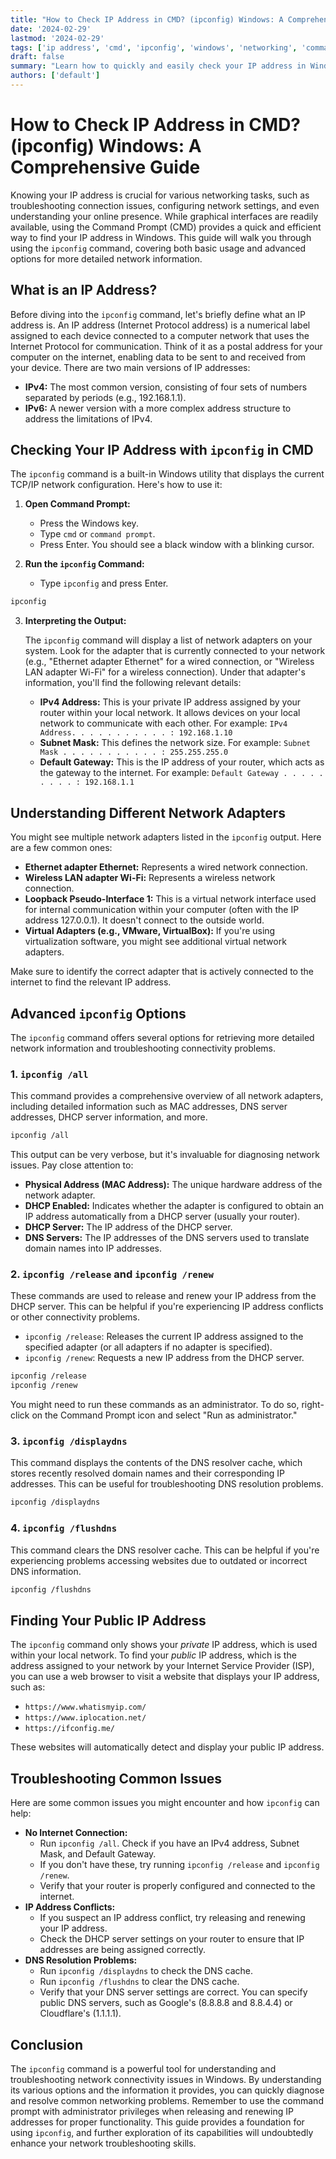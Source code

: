 ```yaml
---
title: "How to Check IP Address in CMD? (ipconfig) Windows: A Comprehensive Guide"
date: '2024-02-29'
lastmod: '2024-02-29'
tags: ['ip address', 'cmd', 'ipconfig', 'windows', 'networking', 'command prompt', 'tutorial', 'guide', 'network troubleshooting']
draft: false
summary: "Learn how to quickly and easily check your IP address in Windows using the Command Prompt (CMD) and the ipconfig command. This comprehensive guide covers everything from basic usage to advanced options for troubleshooting network issues."
authors: ['default']
---
```


# How to Check IP Address in CMD? (ipconfig) Windows: A Comprehensive Guide

Knowing your IP address is crucial for various networking tasks, such as troubleshooting connection issues, configuring network settings, and even understanding your online presence. While graphical interfaces are readily available, using the Command Prompt (CMD) provides a quick and efficient way to find your IP address in Windows.  This guide will walk you through using the `ipconfig` command, covering both basic usage and advanced options for more detailed network information.

## What is an IP Address?

Before diving into the `ipconfig` command, let's briefly define what an IP address is.  An IP address (Internet Protocol address) is a numerical label assigned to each device connected to a computer network that uses the Internet Protocol for communication. Think of it as a postal address for your computer on the internet, enabling data to be sent to and received from your device. There are two main versions of IP addresses:

*   **IPv4:** The most common version, consisting of four sets of numbers separated by periods (e.g., 192.168.1.1).
*   **IPv6:** A newer version with a more complex address structure to address the limitations of IPv4.

## Checking Your IP Address with `ipconfig` in CMD

The `ipconfig` command is a built-in Windows utility that displays the current TCP/IP network configuration.  Here's how to use it:

1.  **Open Command Prompt:**
    *   Press the Windows key.
    *   Type `cmd` or `command prompt`.
    *   Press Enter.  You should see a black window with a blinking cursor.

2.  **Run the `ipconfig` Command:**
    *   Type `ipconfig` and press Enter.

```bash
ipconfig
```

3.  **Interpreting the Output:**

    The `ipconfig` command will display a list of network adapters on your system.  Look for the adapter that is currently connected to your network (e.g., "Ethernet adapter Ethernet" for a wired connection, or "Wireless LAN adapter Wi-Fi" for a wireless connection).  Under that adapter's information, you'll find the following relevant details:

    *   **IPv4 Address:** This is your private IP address assigned by your router within your local network. It allows devices on your local network to communicate with each other.  For example: `IPv4 Address. . . . . . . . . . . : 192.168.1.10`
    *   **Subnet Mask:**  This defines the network size.  For example: `Subnet Mask . . . . . . . . . . . : 255.255.255.0`
    *   **Default Gateway:** This is the IP address of your router, which acts as the gateway to the internet.  For example: `Default Gateway . . . . . . . . . : 192.168.1.1`

## Understanding Different Network Adapters

You might see multiple network adapters listed in the `ipconfig` output. Here are a few common ones:

*   **Ethernet adapter Ethernet:**  Represents a wired network connection.
*   **Wireless LAN adapter Wi-Fi:** Represents a wireless network connection.
*   **Loopback Pseudo-Interface 1:**  This is a virtual network interface used for internal communication within your computer (often with the IP address 127.0.0.1). It doesn't connect to the outside world.
*   **Virtual Adapters (e.g., VMware, VirtualBox):** If you're using virtualization software, you might see additional virtual network adapters.

Make sure to identify the correct adapter that is actively connected to the internet to find the relevant IP address.

## Advanced `ipconfig` Options

The `ipconfig` command offers several options for retrieving more detailed network information and troubleshooting connectivity problems.

### 1. `ipconfig /all`

This command provides a comprehensive overview of all network adapters, including detailed information such as MAC addresses, DNS server addresses, DHCP server information, and more.

```bash
ipconfig /all
```

This output can be very verbose, but it's invaluable for diagnosing network issues.  Pay close attention to:

*   **Physical Address (MAC Address):**  The unique hardware address of the network adapter.
*   **DHCP Enabled:** Indicates whether the adapter is configured to obtain an IP address automatically from a DHCP server (usually your router).
*   **DHCP Server:**  The IP address of the DHCP server.
*   **DNS Servers:**  The IP addresses of the DNS servers used to translate domain names into IP addresses.

### 2. `ipconfig /release` and `ipconfig /renew`

These commands are used to release and renew your IP address from the DHCP server.  This can be helpful if you're experiencing IP address conflicts or other connectivity problems.

*   `ipconfig /release`:  Releases the current IP address assigned to the specified adapter (or all adapters if no adapter is specified).
*   `ipconfig /renew`:  Requests a new IP address from the DHCP server.

```bash
ipconfig /release
ipconfig /renew
```

You might need to run these commands as an administrator. To do so, right-click on the Command Prompt icon and select "Run as administrator."

### 3. `ipconfig /displaydns`

This command displays the contents of the DNS resolver cache, which stores recently resolved domain names and their corresponding IP addresses. This can be useful for troubleshooting DNS resolution problems.

```bash
ipconfig /displaydns
```

### 4. `ipconfig /flushdns`

This command clears the DNS resolver cache. This can be helpful if you're experiencing problems accessing websites due to outdated or incorrect DNS information.

```bash
ipconfig /flushdns
```

## Finding Your Public IP Address

The `ipconfig` command only shows your *private* IP address, which is used within your local network. To find your *public* IP address, which is the address assigned to your network by your Internet Service Provider (ISP), you can use a web browser to visit a website that displays your IP address, such as:

*   `https://www.whatismyip.com/`
*   `https://www.iplocation.net/`
*   `https://ifconfig.me/`

These websites will automatically detect and display your public IP address.

## Troubleshooting Common Issues

Here are some common issues you might encounter and how `ipconfig` can help:

*   **No Internet Connection:**
    *   Run `ipconfig /all`.  Check if you have an IPv4 address, Subnet Mask, and Default Gateway.
    *   If you don't have these, try running `ipconfig /release` and `ipconfig /renew`.
    *   Verify that your router is properly configured and connected to the internet.
*   **IP Address Conflicts:**
    *   If you suspect an IP address conflict, try releasing and renewing your IP address.
    *   Check the DHCP server settings on your router to ensure that IP addresses are being assigned correctly.
*   **DNS Resolution Problems:**
    *   Run `ipconfig /displaydns` to check the DNS cache.
    *   Run `ipconfig /flushdns` to clear the DNS cache.
    *   Verify that your DNS server settings are correct.  You can specify public DNS servers, such as Google's (8.8.8.8 and 8.8.4.4) or Cloudflare's (1.1.1.1).

## Conclusion

The `ipconfig` command is a powerful tool for understanding and troubleshooting network connectivity issues in Windows. By understanding its various options and the information it provides, you can quickly diagnose and resolve common networking problems. Remember to use the command prompt with administrator privileges when releasing and renewing IP addresses for proper functionality. This guide provides a foundation for using `ipconfig`, and further exploration of its capabilities will undoubtedly enhance your network troubleshooting skills.